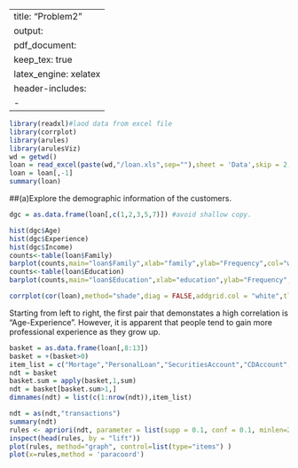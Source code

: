 
---
title: "Problem2"
output:
  pdf_document:
    keep_tex: true
    latex_engine: xelatex
header-includes:
  - \usepackage{wrapfig}
---



```r
library(readxl)#laod data from excel file
library(corrplot)
library(arules)
library(arulesViz)
wd = getwd()
loan = read_excel(paste(wd,"/loan.xls",sep=""),sheet = 'Data',skip = 2,)
loan = loan[,-1]
summary(loan)
```

##(a)Explore the demographic information of the customers.
```r
dgc = as.data.frame(loan[,c(1,2,3,5,7)]) #avoid shallow copy.
```

```r
hist(dgc$Age)
hist(dgc$Experience)
hist(dgc$Income)
counts<-table(loan$Family)
barplot(counts,main="loan$Family",xlab="family",ylab="Frequency",col="white")
counts<-table(loan$Education)
barplot(counts,main="loan$Education",xlab="education",ylab="Frequency",col="white")
```
\subsection{(b)Analyze what variables possibly make a customer more likely to accept a personal loan?}

```r
corrplot(cor(loan),method="shade",diag = FALSE,addgrid.col = "white",tl.col = "black",tl.cex = 0.5,cl.cex = 0.5)
```
\begin{wrapfigure}{r}{0.7\textwidth} 
  \includegraphics{tem_files/figure-latex/exa-1.pdf}
  \caption{Correalation Among Variables}
\end{wrapfigure}
  Starting from left to right, the first pair that demonstates a high correlation is "Age-Experience". However, it is apparent that people tend to gain more professional experience as they grow up. 

```r
basket = as.data.frame(loan[,8:13])
basket = +(basket>0)
item_list = c("Mortage","PersonalLoan","SecuritiesAccount","CDAccount","Online","CreditCard")
ndt = basket
basket.sum = apply(basket,1,sum)
ndt = basket[basket.sum>1,]
dimnames(ndt) = list(c(1:nrow(ndt)),item_list)

ndt = as(ndt,"transactions")
summary(ndt)
rules <- apriori(ndt, parameter = list(supp = 0.1, conf = 0.1, minlen=2, target = "rules"))
inspect(head(rules, by = "lift"))
plot(rules, method="graph", control=list(type="items") )
plot(x=rules,method = 'paracoord')
```